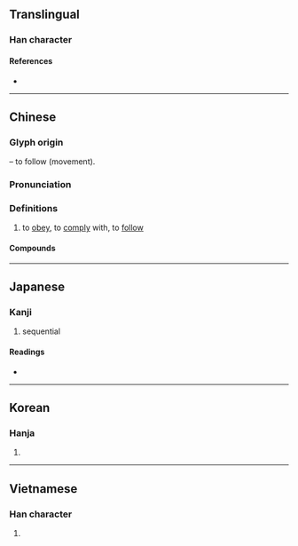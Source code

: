 {{character info/new}}
==Translingual==

===Han character===
{{Han char|rn=60|rad=彳|as=09|sn=12|four=22264|canj=HOHJU|ids=⿰彳盾}}

====References====
* {{Han ref|kx=0369.280|dkj=10187|dj=0696.020|hdz=20835.040|uh=5FAA|ud=24490|bh=B460|bd=46176}}

----

==Chinese==
{{zh-forms}}

===Glyph origin===
{{Han etym}}
{{Han compound|彳|t1=movement|盾|ls=psc|c1=s|c2=p}} – to follow (movement).

===Pronunciation===
{{zh-pron
|m=xún
|c=ceon4
|h=pfs=
|md=
|mn=sûn
|w=
|mc=y
|oc=y
|cat=v
}}

===Definitions===
{{zh-hanzi}}

# to [[obey]], to [[comply]] with, to [[follow]]

====Compounds====
{{zh-der|因循守舊|徼循|循俗|循環反覆|侵蝕循環|小循環|單循環賽|循吏|循循善誘|循規蹈矩|循理|循陔|因循坐誤|惡性循環|循聲附會|循默|循階|循衣摸床|循良|循線|循環賽|循環論證|循環系統|循環小數|循環制|循環不息|循環|循流|循次而進|循循誘人|循序|循常習故|循尚|循名責實|循名課實|循名考實|循名督實|循名校實|循分|循例|岩石循環|天道循環|天理循環|大循環|因循苟且|依循|循序漸進|因循|循常|拊循|水氣循環|景氣循環|氮循環|碳循環|持循|遵循|蹲循|肺循環|責實循名|血循環|蹈矩循規|體循環|血液循環|蹈規循矩}}

----

==Japanese==

===Kanji===
{{ja-kanji|grade=c|rs=彳09}}

# sequential

====Readings====
* {{ja-readings|goon=[[じゅん]] (jun)|kanon=[[しゅん]] (shun) {{non-joyo-reading}}|kun=[[したがう]] (shitagau)}}

----

==Korean==

===Hanja===
{{ko-hanja|hangeul=순}}

# {{defn|lang=ko|sort=彳09}}

----

==Vietnamese==

===Han character===
{{vi-hantu|[[tuần]]|rs=彳09}}

# {{defn|lang=vi|sort=彳09}}